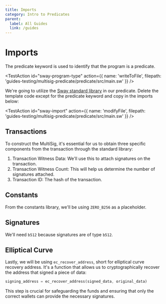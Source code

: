 ```yaml
---
title: Imports
category: Intro to Predicates
parent:
  label: All Guides
  link: /guides
---
```


# Imports

The predicate keyword is used to identify that the program is a predicate.

<TestAction
id="sway-program-type"
action={{
  name: 'writeToFile',
  filepath: 'guides-testing/multisig-predicate/predicate/src/main.sw'
}}
/>

<CodeImport
  file="../../examples/intro-to-predicates/predicate/src/main.sw"
  comment="predicate"
  commentType="//"
  lang="sway"
/>

We're going to utilize the [Sway standard library](https://github.com/FuelLabs/sway/tree/master/sway-lib-std) in our predicate. Delete the template code except for the predicate keyword and copy in the imports below: 

<TestAction
id="sway-import"
action={{
  name: 'modifyFile',
  filepath: 'guides-testing/multisig-predicate/predicate/src/main.sw'
}}
/>

<CodeImport
  file="../../examples/intro-to-predicates/predicate/src/main.sw"
  comment="import_parent"
  commentType="//"
  lang="sway"
/>

## Transactions
To construct the MultiSig, it's essential for us to obtain three specific components from the transaction through the standard library:

<CodeImport
  file="../../examples/intro-to-predicates/predicate/src/main.sw"
  comment="import_tx"
  commentType="//"
  lang="sway"
/>

1. Transaction Witness Data: We'll use this to attach signatures on the transaction.
2. Transaction Witness Count: This will help us determine the number of signatures attached.
3. Transaction ID: The hash of the transaction.

## Constants
From the constants library, we'll be using `ZERO_B256` as a placeholder.

<CodeImport
  file="../../examples/intro-to-predicates/predicate/src/main.sw"
  comment="import_zero_b256"
  commentType="//"
  lang="sway"
/>

## Signatures
We'll need `b512` because signatures are of type `b512`.

<CodeImport
  file="../../examples/intro-to-predicates/predicate/src/main.sw"
  comment="import_b512"
  commentType="//"
  lang="sway"
/>

## Elliptical Curve
Lastly, we will be using `ec_recover_address`, short for elliptical curve recovery address. It's a function that allows us to cryptographically recover the address that signed a piece of data:

```rust
signing_address = ec_recover_address(signed_data, original_data)
```

This step is crucial for safeguarding the funds and ensuring that only the correct wallets can provide the necessary signatures.

<CodeImport
  file="../../examples/intro-to-predicates/predicate/src/main.sw"
  comment="import_ecr"
  commentType="//"
  lang="sway"
/>
